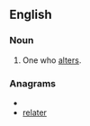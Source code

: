 ==English==

===Noun===
{{en-noun}}

# One who [[alter]]s.

===Anagrams===
* {{alphagram|aeelrrt}}
* [[relater#English|relater]]